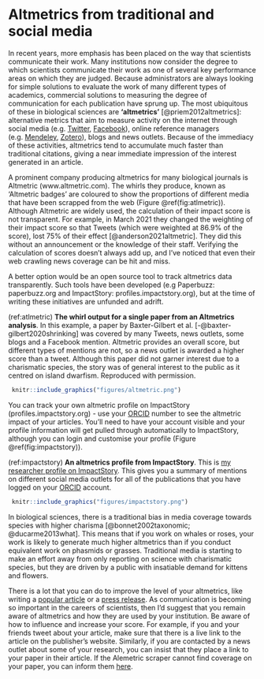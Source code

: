 # Altmetrics from traditional and social media  {#altmetrics}

In recent years, more emphasis has been placed on the way that scientists communicate their work. Many institutions now consider the degree to which scientists communicate their work as one of several key performance areas on which they are judged. Because administrators are always looking for simple solutions to evaluate the work of many different types of academics, commercial solutions to measuring the degree of communication for each publication have sprung up. The most ubiquitous of these in biological sciences are **'altmetrics'** [@priem2012altmetrics]: alternative metrics that aim to measure activity on the internet through social media (e.g. [Twitter](www.twitter.com), [Facebook](www.facebook.com)), online reference managers (e.g. [Mendeley](https://www.mendeley.com/guides/desktop), [Zotero](https://www.zotero.org/)), blogs and news outlets. Because of the immediacy of these activities, altmetrics tend to accumulate much faster than traditional citations, giving a near immediate impression of the interest generated in an article.

A prominent company producing altmetrics for many biological journals is Altmetric (www.altmetric.com). The whirls they produce, known as ‘Altmetric badges’ are coloured to show the proportions of different media that have been scrapped from the web (Figure \@ref(fig:atlmetric)). Although Altmetric are widely used, the calculation of their impact score is not transparent. For example, in March 2021 they changed the weighting of their impact score so that Tweets (which were weighted at 86.9% of the score), lost 75% of their effect [@anderson2021altmetric]. They did this without an announcement or the knowledge of their staff. Verifying the calculation of scores doesn't always add up, and I've noticed that even their web crawling news coverage can be hit and miss.

A better option would be an open source tool to track altmetrics data transparently. Such tools have been developed (e.g Paperbuzz: paperbuzz.org and ImpactStory: profiles.impactstory.org), but at the time of writing these initiatives are unfunded and adrift.

(ref:atlmetric) **The whirl output for a single paper from an Altmetrics analysis**. In this example, a paper by Baxter-Gilbert et al. [-@baxter-gilbert2020shrinking] was covered by many Tweets, news outlets, some blogs and a Facebook mention. Altmetric provides an overall score, but different types of mentions are not, so a news outlet is awarded a higher score than a tweet. Although this paper did not garner interest due to a charismatic species, the story was of general interest to the public as it centred on island dwarfism. Reproduced with permission.

```{r atlmetric, echo=FALSE, out.width='40%', fig.cap="(ref:atlmetric)"}
 knitr::include_graphics("figures/altmetric.png")
```

You can track your own altmetric profile on ImpactStory (profiles.impactstory.org) - use your [ORCID](#ORCID) number to see the altmetric impact of your articles. You'll need to have your account visible and your profile information will get pulled through automatically to ImpactStory, although you can login and customise your profile (Figure \@ref(fig:impactstory)).

(ref:impactstory) **An altmetrics profile from ImpactStory**. This is [my researcher profile on ImpactStory](https://profiles.impactstory.org/u/0000-0001-9939-7615). This gives you a summary of mentions on different social media outlets for all of the publications that you have logged on your [ORCID](#ORCID) account. 

```{r impactstory, echo=FALSE, out.width='85%', fig.cap="(ref:impactstory)"}
 knitr::include_graphics("figures/impactstory.png")
```


In biological sciences, there is a traditional bias in media coverage towards species with higher charisma [@bonnet2002taxonomic; @ducarme2013what]. This means that if you work on whales or roses, your work is likely to generate much higher altmetrics than if you conduct equivalent work on phasmids or grasses. Traditional media is starting to make an effort away from only reporting on science with charismatic species, but they are driven by a public with insatiable demand for kittens and flowers. 

There is a lot that you can do to improve the level of your altmetrics, like writing a [popular article](#populararticle) or a [press release](#pressrelease). As communication is becoming so important in the careers of scientists, then I’d suggest that you remain aware of altmetrics and how they are used by your institution. Be aware of how to influence and increase your score. For example, if you and your friends tweet about your article, make sure that there is a live link to the article on the publisher’s website. Similarly, if you are contacted by a news outlet about some of your research, you can insist that they place a link to your paper in their article. If the Alemetric scraper cannot find coverage on your paper, you can inform them [here](https://www.altmetric.com/about-our-data/our-sources/).
